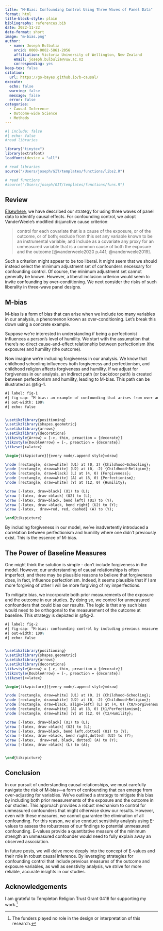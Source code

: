 ```yaml
---
title: "M-Bias: Confounding Control Using Three Waves of Panel Data"
format: html
title-block-style: plain
bibliography: references.bib
date: 2022-11-22
date-format: short
image: "m-bias.png"
author: 
  - name: Joseph Bulbulia
    orcid: 0000-0002-5861-2056
    affiliation: Victoria University of Wellington, New Zealand
    email: joseph.bulbulia@vuw.ac.nz
    corresponding: yes
keep-tex: false
citation:
  url: https://go-bayes.github.io/b-causal/
execute:
  echo: false
  warning: false
  message: false
  error: false
categories:
  - Causal Inference
  - Outcome-wide Science
  - Methods
---
```




```r
#| include: false
#| echo: false
#read libraries

library("tinytex")
library(extrafont)
loadfonts(device = "all")

# read libraries
source("/Users/joseph/GIT/templates/functions/libs2.R")

# read functions
#source("/Users/joseph/GIT/templates/functions/funs.R")
```



## Review

[Elsewhere](https://go-bayes.github.io/b-causal/posts/outcomewide/outcome-wide.html), we have described our strategy for using three waves of panel data to identify causal effects. For confounding control, we adopt VanderWeele's modified disjunctive cause criterion:

> control for each covariate that is a cause of the exposure, or of the outcome, or of both; exclude from this set any variable known to be an instrumental variable; and include as a covariate any proxy for an unmeasured variable that is a common cause of both the exposure and the outcome [@vanderweele2020 p.441; @vanderweele2019].

Such a criterion might appear to be too liberal. It might seem that we should instead select the minimum adjustment set of confounders necessary for confounding control. Of course, the minimum adjustment set cannot generally be known. However, a liberal inclusion criterion would seem to invite confounding by over-conditioning. We next consider the risks of such liberality in three-wave panel designs.

## M-bias

M-bias is a form of bias that can arise when we include too many variables in our analysis, a phenomenon known as over-conditioning. Let's break this down using a concrete example. 

Suppose we're interested in understanding if being a perfectionist influences a person's level of humility. We start with the assumption that there's no direct cause-and-effect relationship between perfectionism (the exposure) and humility (the outcome).

Now imagine we're including forgiveness in our analysis. We know that childhood schooling influences both forgiveness and perfectionism, and childhood religion affects forgiveness and humility. If we adjust for forgiveness in our analysis, an indirect path (or backdoor path) is created between perfectionism and humility, leading to M-bias. This path can be illustrated as @fig-1.


```tikz
#| label: fig-1
#| fig-cap: "M-bias: an example of confounding that arises from over-adjustment"
#| out-width: 100%
#| echo: false


\usetikzlibrary{positioning}
\usetikzlibrary{shapes.geometric}
\usetikzlibrary{arrows}
\usetikzlibrary{decorations}
\tikzstyle{Arrow} = [->, thin, preaction = {decorate}]
\tikzstyle{DoubleArrow} = [-, preaction = {decorate}]
\tikzset{>=latex}

\begin{tikzpicture}[{every node/.append style}=draw]

\node [rectangle, draw=white] (U1) at (0, 2) {Childhood~Schooling};
\node [rectangle, draw=white] (U2) at (0, -2) {Childhood~Religion};
\node [rectangle, draw=black] (L) at (4, 0) {Forgiveness};
\node [rectangle, draw=white] (A) at (8, 0) {Perfectionism};
\node [rectangle, draw=white] (Y) at (12, 0) {Humility};

\draw [-latex, draw=black] (U1) to (L);
\draw [-latex, draw =black] (U2) to (L);
\draw [-latex, draw=black, bend left] (U1) to (Y);
\draw [-latex, draw =black, bend right] (U2) to (Y);
\draw [-latex,  draw=red, red, dashed] (A) to (Y);

\end{tikzpicture}
```

By including forgiveness in our model, we've inadvertently introduced a correlation between perfectionism and humility where one didn't previously exist. This is the essence of M-bias.

## The Power of Baseline Measures


One might think the solution is simple - don't include forgiveness in the model. However, our understanding of causal relationships is often imperfect, and there may be plausible reasons to believe that forgiveness does, in fact, influence perfectionism. Indeed, it seems plausible that if I am more forgiving of other I will be more forgiving of my imperfections.  

To mitigate bias, we incorporate both prior measurements of the exposure and the outcome in our studies. By doing so, we control for unmeasured confounders that could bias our results. The logic is that any such bias would need to be orthogonal to the measurement of the outcome at baseline. This strategy is depicted in @fig-2.

```tikz
#| label: fig-2
#| fig-cap: "M-bias: confounding control by including previous measures of the outcome"
#| out-width: 100%
#| echo: false


\usetikzlibrary{positioning}
\usetikzlibrary{shapes.geometric}
\usetikzlibrary{arrows}
\usetikzlibrary{decorations}
\tikzstyle{Arrow} = [->, thin, preaction = {decorate}]
\tikzstyle{DoubleArrow} = [-, preaction = {decorate}]
\tikzset{>=latex}

\begin{tikzpicture}[{every node/.append style}=draw]

\node [rectangle, draw=white] (U1) at (0, 2) {Childhood~Schooling};
\node [rectangle, draw=white] (U2) at (0, -2) {Childhood~Religion};
\node [rectangle, draw=black, align=left] (L) at (4, 0) {t0/Forgiveness\\t0/Perfectionism\\t0/Humility};
\node [rectangle, draw=white] (A) at (8, 0) {t1/Perfectionism};
\node [rectangle, draw=white] (Y) at (12, 0) {t2/Humility};

\draw [-latex, draw=black] (U1) to (L);
\draw [-latex, draw =black] (U2) to (L);
\draw [-latex, draw=black, bend left,dotted] (U1) to (Y);
\draw [-latex, draw =black, bend right,dotted] (U2) to (Y);
\draw [-latex,  draw=red, black, dotted] (A) to (Y);
\draw [-latex, draw =black] (L) to (A);


\end{tikzpicture}
```


## Conclusion

In our pursuit of understanding causal relationships, we must carefully navigate the risk of M-bias—a form of confounding that can emerge from over-adjusting for variables. We've outlined a strategy to mitigate this bias by including both prior measurements of the exposure and the outcome in our studies. This approach provides a robust mechanism to control for unmeasured confounders that might otherwise skew our results. However, even with these measures, we cannot guarantee the elimination of all confounding. For this reason, we also conduct sensitivity analysis using E-values to assess the robustness of our findings to potential unmeasured confounding. E-values provide a quantitative measure of the minimum strength an unmeasured confounder would need to fully explain away an observed association. 

In future posts, we will delve more deeply into the concept of E-values and their role in robust causal inference. By leveraging strategies for confounding control that include previous measures of the outcome and exposure variables, as well as senstivity analysis, we strive for more reliable, accurate insights in our studies.



## Acknowledgements

I am grateful to Templeton Religion Trust Grant 0418 for supporting my work.[^2]

[^2]: The funders played no role in the design or interpretation of this research.
